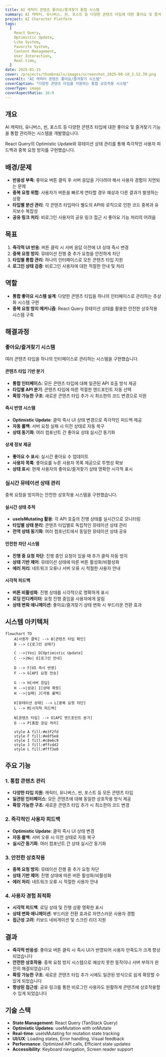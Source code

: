 ```yaml
---
title: AI 캐릭터 콘텐츠 좋아요/즐겨찾기 통합 시스템
summary: AI 캐릭터, 유니버스, 씬, 포스트 등 다양한 콘텐츠 타입에 대한 좋아요 및 즐겨찾기 기능을 통합 관리하는 시스템을 개발했습니다. React Query의 Optimistic Update와 뮤테이션 상태 관리를 통해 즉각적인 사용자 피드백과 중복 요청 방지를 구현했습니다.
project: AI Character Platform
tags:
  [
    React Query,
    Optimistic Update,
    Like System,
    Favorite System,
    Content Management,
    User Interaction,
    Real-time,
  ]
date: 2025-01-15
cover: /projects/thumbnails/images/screenshot_2025-08-10_3.52.39.png
coverAlt: "AI 캐릭터 콘텐츠 좋아요/즐겨찾기 시스템"
coverCaption: "다양한 콘텐츠 타입을 지원하는 통합 상호작용 시스템"
coverType: image
coverAspectRatio: 16:9
---
```


## 개요

AI 캐릭터, 유니버스, 씬, 포스트 등 다양한 콘텐츠 타입에 대한 좋아요 및 즐겨찾기 기능을 통합 관리하는 시스템을 개발했습니다.

React Query의 Optimistic Update와 뮤테이션 상태 관리를 통해 즉각적인 사용자 피드백과 중복 요청 방지를 구현했습니다.

## 배경/문제

- **반응성 부족**: 좋아요 버튼 클릭 후 서버 응답을 기다려야 해서 사용자 경험이 지연되는 문제
- **중복 요청 위험**: 사용자가 버튼을 빠르게 연타할 경우 예상과 다른 결과가 발생하는 상황
- **타입별 분산 관리**: 각 콘텐츠 타입마다 별도의 API와 로직으로 인한 코드 중복과 유지보수 복잡성
- **공유 링크 처리**: 비로그인 사용자의 공유 링크 접근 시 좋아요 기능 처리의 어려움

## 목표

1. **즉각적 UI 반응**: 버튼 클릭 시 서버 응답 이전에 UI 상태 즉시 변경
2. **중복 요청 방지**: 뮤테이션 진행 중 추가 요청을 안전하게 차단
3. **타입별 통합 관리**: 하나의 인터페이스로 모든 콘텐츠 타입 지원
4. **로그인 상태 검증**: 비로그인 사용자에 대한 적절한 안내 및 처리

## 역할

- **통합 좋아요 시스템 설계**: 다양한 콘텐츠 타입을 하나의 인터페이스로 관리하는 추상화 시스템 구현
- **중복 요청 방지 메커니즘**: React Query 뮤테이션 상태를 활용한 안전한 상호작용 시스템 구축

## 해결과정

### 좋아요/즐겨찾기 시스템

여러 콘텐츠 타입을 하나의 인터페이스로 관리하는 시스템을 구현했습니다.

#### 콘텐츠 타입 기반 분기

- **통합 인터페이스**: 모든 콘텐츠 타입에 대해 일관된 API 호출 방식 제공
- **타입별 API 분기**: 콘텐츠 타입에 따른 적절한 엔드포인트 자동 선택
- **확장 가능한 구조**: 새로운 콘텐츠 타입 추가 시 최소한의 코드 변경으로 지원

#### 즉시 반영 시스템

- **Optimistic Update**: 클릭 즉시 UI 상태 변경으로 즉각적인 피드백 제공
- **자동 롤백**: 서버 요청 실패 시 이전 상태로 자동 복구
- **상태 동기화**: 여러 컴포넌트 간 좋아요 상태 실시간 동기화

#### 상세 정보 제공

- **좋아요 수 표시**: 실시간 좋아요 수 업데이트
- **사용자 목록**: 좋아요를 누른 사용자 목록 제공으로 투명성 확보
- **상태 표시**: 현재 사용자의 좋아요/즐겨찾기 상태 명확한 시각적 표시

### 실시간 뮤테이션 상태 관리

중복 요청을 방지하는 안전한 상호작용 시스템을 구현했습니다.

#### 실시간 상태 추적

- **useIsMutating 활용**: 각 API 호출의 진행 상태를 실시간으로 모니터링
- **타입별 상태 분리**: 콘텐츠 타입별로 독립적인 뮤테이션 상태 관리
- **전역 상태 동기화**: 여러 컴포넌트에서 동일한 뮤테이션 상태 공유

#### 안전한 차단 시스템

- **진행 중 요청 차단**: 진행 중인 요청이 있을 때 추가 클릭 자동 방지
- **상태 기반 제어**: 뮤테이션 상태에 따른 버튼 활성화/비활성화
- **에러 처리**: 네트워크 오류나 서버 오류 시 적절한 사용자 안내

#### 시각적 피드백

- **버튼 비활성화**: 진행 상태를 시각적으로 명확하게 표시
- **로딩 인디케이터**: 요청 진행 중임을 사용자에게 알림
- **상태 변화 애니메이션**: 좋아요/즐겨찾기 상태 변화 시 부드러운 전환 효과

## 시스템 아키텍처

```mermaid
flowchart TD
    A[사용자 클릭] --> B[콘텐츠 타입 확인]
    B --> C{로그인 상태?}

    C -->|Yes| D[Optimistic Update]
    C -->|No| E[로그인 안내]

    D --> F[UI 즉시 반영]
    F --> G[API 요청 전송]

    G --> H{서버 응답}
    H -->|성공| I[상태 확정]
    H -->|실패| J[자동 롤백]

    K[뮤테이션 상태] --> L[중복 요청 차단]
    L --> M[시각적 피드백]

    N[콘텐츠 타입] --> O[API 엔드포인트 분기]
    O --> P[통합 응답 처리]

    style A fill:#e3f2fd
    style F fill:#e8f5e8
    style I fill:#c8e6c9
    style J fill:#ffcdd2
    style L fill:#fff3e0
```

## 주요 기능

### 1. 통합 콘텐츠 관리

- **다양한 타입 지원**: 캐릭터, 유니버스, 씬, 포스트 등 모든 콘텐츠 타입
- **일관된 인터페이스**: 모든 콘텐츠에 대해 동일한 상호작용 방식 제공
- **확장 가능한 구조**: 새로운 콘텐츠 타입 추가 시 최소한의 코드 변경

### 2. 즉각적인 사용자 피드백

- **Optimistic Update**: 클릭 즉시 UI 상태 변경
- **자동 롤백**: 서버 오류 시 이전 상태로 자동 복구
- **실시간 동기화**: 여러 컴포넌트 간 상태 실시간 동기화

### 3. 안전한 상호작용

- **중복 요청 방지**: 뮤테이션 진행 중 추가 요청 차단
- **상태 기반 제어**: 진행 상태에 따른 버튼 활성화/비활성화
- **에러 처리**: 네트워크 오류 시 적절한 사용자 안내

### 4. 사용자 경험 최적화

- **시각적 피드백**: 로딩 상태 및 진행 상황 명확한 표시
- **상태 변화 애니메이션**: 부드러운 전환 효과로 자연스러운 사용자 경험
- **접근성 고려**: 키보드 네비게이션 및 스크린 리더 지원

## 결과

- **즉각적 반응성**: 좋아요 버튼 클릭 시 즉시 UI가 반영되어 사용자 만족도가 크게 향상되었습니다
- **안전한 상호작용**: 중복 요청 방지 시스템으로 예상치 못한 동작이나 서버 부하가 완전히 해결되었습니다
- **확장 가능한 구조**: 새로운 콘텐츠 타입 추가 시에도 일관된 방식으로 쉽게 확장할 수 있게 되었습니다
- **향상된 접근성**: 공유 링크를 통한 비로그인 사용자도 원활하게 콘텐츠에 상호작용할 수 있게 되었습니다

## 기술 스택

- **State Management**: React Query (TanStack Query)
- **Optimistic Updates**: useMutation with onMutate
- **Real-time**: useIsMutating for mutation state tracking
- **UI/UX**: Loading states, Error handling, Visual feedback
- **Performance**: Optimized API calls, Efficient state updates
- **Accessibility**: Keyboard navigation, Screen reader support
